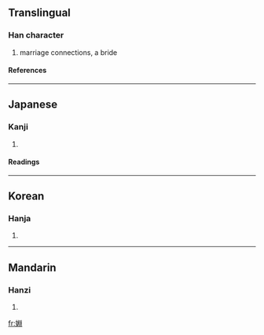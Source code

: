 {{see|姻}}

==Translingual==
===Han character===
{{Han char|rn=38|rad=女|as=08|sn=11|four=|canj=女中X中 (VLXL)}}
# marriage connections, a bride
====References====
{{Han ref|kx=0265.110|dkj=06429|dj=0532.090|hdz=21066.190|uh=5A63|ud=23139}}
----
==Japanese==
===Kanji===
{{ja-kanji|grade=|rs=女08}}
# {{defn|Japanese}} 
====Readings====
{{ja-readings|on=[[いん]] (in)|kun=}}
----
==Korean==
===Hanja===
{{ko-hanja|hangeul=인|rv=in|mr=in}}
# {{defn|Korean}}
----
==Mandarin==
===Hanzi===
{{cmn-hanzi|pin=[[yīn]] ([[yin1]])|wg=yin<sup>1</sup>}}
# {{defn|Mandarin}}

[[fr:婣]]